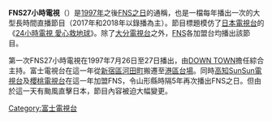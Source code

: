 '''FNS27小時電視'''（{{lang-ja|FNS27時間テレビ，エフエヌエスにじゅうななじかんテレビ}}）是[[1997年|1997年]]之後[[FNS之日|FNS之日]]的通稱，也是一檔每年播出一次的大型長時間直播節目（2017年和2018年以錄播為主）。節目標題模仿了[[日本電視台|日本電視台]]的《[[24小時電視_愛心救地球|24小時電視 愛心救地球]]》。除了[[大分電視台|大分電視台]]之外，[[富士電視網|FNS]]各加盟台均播出該節目。

第一次FNS27小時電視在1997年7月26日至27日播出，由[[DOWN_TOWN|DOWN TOWN]]擔任綜合主持。富士電視台在這一年從[[新宿區|新宿區]][[河田町|河田町]]搬遷至[[港區_(東京都)|港區]][[台場|台場]]。同時[[高知SunSun電視台|高知SunSun電視台]]及[[櫻桃電視台|櫻桃電視台]]在這一年加盟FNS，令山形縣時隔5年再次播出FNS之日。但由於這一天有颱風直擊日本，節目內容被迫大幅變更。
{{富士電視台}}
[[Category:富士電視台|Category:富士電視台]]